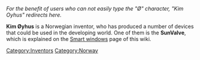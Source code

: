 ''For the benefit of users who can not easily type the "Ø" character, "Kim Oyhus" redirects here.''

'''Kim Øyhus''' is a Norwegian inventor, who has produced a number of devices that could be used in the developing world. One of them is the '''SunValve''', which is explained on the [[Smart windows]] page of this wiki.

[[Category:Inventors]]
[[Category:Norway]]